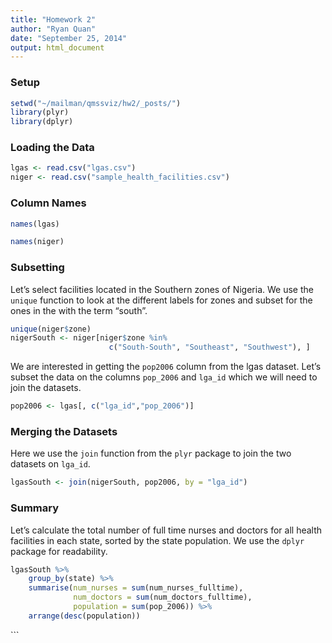 ```yaml
---
title: "Homework 2"
author: "Ryan Quan"
date: "September 25, 2014"
output: html_document
---
```

### Setup

```r
setwd("~/mailman/qmssviz/hw2/_posts/")
library(plyr)
library(dplyr)
```

### Loading the Data

```r
lgas <- read.csv("lgas.csv")
niger <- read.csv("sample_health_facilities.csv")
```

### Column Names

```r
names(lgas)
```

```r
names(niger)
```

### Subsetting

Let's select facilities located in the Southern zones of Nigeria. We use the `unique` function to look at the different labels for zones and subset for the ones in the with the term "south".

```r
unique(niger$zone)
nigerSouth <- niger[niger$zone %in% 
                      c("South-South", "Southeast", "Southwest"), ]
```

We are interested in getting the `pop2006` column from the lgas dataset. Let's subset the data on the columns `pop_2006` and `lga_id` which we will need to join the datasets.

```r
pop2006 <- lgas[, c("lga_id","pop_2006")]
```

### Merging the Datasets

Here we use the `join` function from the `plyr` package to join the two datasets on `lga_id`.

```r
lgasSouth <- join(nigerSouth, pop2006, by = "lga_id")
```

### Summary

Let's calculate the total number of full time nurses and doctors for all health facilities in each state, sorted by the state population. We use the `dplyr` package for readability.

```r
lgasSouth %>%
    group_by(state) %>%
    summarise(num_nurses = sum(num_nurses_fulltime),
              num_doctors = sum(num_doctors_fulltime),
              population = sum(pop_2006)) %>%
    arrange(desc(population))
```


```